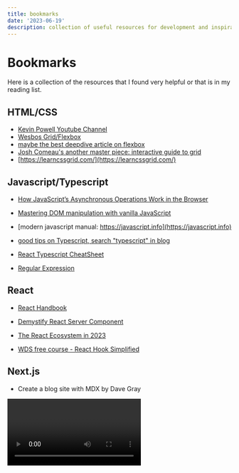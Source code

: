 ```yaml
---
title: bookmarks
date: '2023-06-19'
description: collection of useful resources for development and inspirations
---
```


# Bookmarks

Here is a collection of the resources that I found very helpful or that is in my reading list.

## HTML/CSS

 - [Kevin Powell Youtube Channel](https://www.youtube.com/@KevinPowell)
 - [Wesbos Grid/Flexbox](https://courses.wesbos.com) 
 - [maybe the best deepdive article on flexbox](https://www.joshwcomeau.com/css/interactive-guide-to-flexbox/)
 - [Josh Comeau's another master piece: interactive guide to grid](https://www.joshwcomeau.com/css/interactive-guide-to-grid/)
 - [https://learncssgrid.com/](https://learncssgrid.com/)

## Javascript/Typescript

 - [How JavaScript’s Asynchronous Operations Work in the Browser](https://www.freecodecamp.org/news/javascript-asynchronous-operations-in-the-browser/)

 - [Mastering DOM manipulation with vanilla JavaScript](https://phuoc.ng/collection/html-dom/)

 - [modern javascript manual: https://javascript.info](https://javascript.info)

 - [good tips on Typescript, search "typescript" in blog](https://bobbyhadz.com/)

 - [React Typescript CheatSheet](https://react-typescript-cheatsheet.netlify.app/)

 - [Regular Expression](https://www.codecademy.com/resources/docs/javascript/regexp)

## React

 - [React Handbook](https://reacthandbook.dev)

 - [Demystify React Server Component](https://demystifying-rsc.vercel.app/)

 - [The React Ecosystem in 2023](https://www.builder.io/blog/react-js-in-2023)

 - [WDS free course - React Hook Simplified](https://courses.webdevsimplified.com/view/courses/react-hooks-simplified)

## Next.js

 - Create a blog site with MDX by Dave Gray
 <Video id="6ih_3m_UPKg" />

 - [visualization of Next.js app router](https://www.builder.io/blog/next-13-app-router)

## Programming Fundamentals

 - [Pointers in C for Absolute Beginners](https://youtu.be/MIL2BK02X8A)


## Others

 - [the odin project](https://www.theodinproject.com/)

 - [Markdown crash course by Kyle from WebDevSimplified](https://blog.webdevsimplified.com/2023-06/markdown-crash-course/)

## Toolbox

 - [shadcn UI - UI library based on Radix](https://ui.shadcn.com/)
